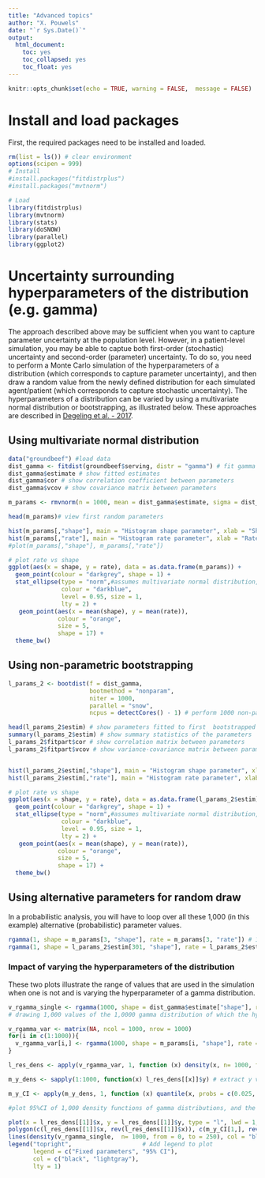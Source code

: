 ---
title: "Advanced topics"
author: "X. Pouwels"
date: "`r Sys.Date()`"
output:
  html_document:
    toc: yes
    toc_collapsed: yes
    toc_float: yes
---

```{r setup, include=FALSE}
knitr::opts_chunk$set(echo = TRUE, warning = FALSE,  message = FALSE)
```

# Install and load packages

First, the required packages need to be installed and loaded.

```{r install, echo = TRUE, warning = FALSE}
rm(list = ls()) # clear environment
options(scipen = 999)
# Install
#install.packages("fitdistrplus")
#install.packages("mvtnorm")

# Load
library(fitdistrplus)
library(mvtnorm)
library(stats)
library(doSNOW)
library(parallel)
library(ggplot2)
```

# Uncertainty surrounding hyperparameters of the distribution (e.g. gamma)
The approach described above may be sufficient when you want to capture parameter uncertainty at the population level. However, in a patient-level simulation, you may be able to captue both first-order (stochastic) uncertainty and second-order (parameter) uncertainty. To do so, you need to perform a Monte Carlo simulation of the hyperparameters of a distribution (which corresponds to capture parameter uncertainty), and then draw a random value from the newly defined distribution for each simulated agent/patient (which corresponds to capture stochastic uncertainty). The hyperparameters of a distribution can be varied by using a  multivariate normal distribution or bootstrapping, as illustrated below. These approaches are described in [Degeling et al. - 2017](https://bmcmedresmethodol.biomedcentral.com/articles/10.1186/s12874-017-0437-y).

## Using multivariate normal distribution
```{r, echo = TRUE}
data("groundbeef") #load data
dist_gamma <- fitdist(groundbeef$serving, distr = "gamma") # fit gamma distribution as in 'Distributions' example
dist_gamma$estimate # show fitted estimates
dist_gamma$cor # show correlation coefficient between parameters
dist_gamma$vcov # show covariance matrix between parameters

m_params <- rmvnorm(n = 1000, mean = dist_gamma$estimate, sigma = dist_gamma$vcov) # $estimate is the vector of mean value of the parameters, $vcov is the variance-covariance matrix of the parameters of the distribution

head(m_params)# view first random parameters

hist(m_params[,"shape"], main = "Histogram shape parameter", xlab = "Shape parameter value") # check distribution parameter
hist(m_params[,"rate"], main = "Histogram rate parameter", xlab = "Rate parameter value") # check distribution parameter
#plot(m_params[,"shape"], m_params[,"rate"])

# plot rate vs shape
ggplot(aes(x = shape, y = rate), data = as.data.frame(m_params)) +
  geom_point(colour = "darkgrey", shape = 1) +
  stat_ellipse(type = "norm",#assumes multivariate normal distribution, 95%CI
               colour = "darkblue",
               level = 0.95, size = 1,
               lty = 2) +
   geom_point(aes(x = mean(shape), y = mean(rate)), 
              colour = "orange",
              size = 5,
              shape = 17) + 
  theme_bw()
```

## Using non-parametric bootstrapping
```{r, echo = TRUE}
l_params_2 <- bootdist(f = dist_gamma, 
                       bootmethod = "nonparam",
                       niter = 1000, 
                       parallel = "snow",
                       ncpus = detectCores() - 1) # perform 1000 non-parametric boostrapping, using parallelisation (all cores except 1)

head(l_params_2$estim) # show parameters fitted to first  bootstrapped samples
summary(l_params_2$estim) # show summary statistics of the parameters
l_params_2$fitpart$cor # show correlation matrix between parameters
l_params_2$fitpart$vcov # show variance-covariance matrix between parameters


hist(l_params_2$estim[,"shape"], main = "Histogram shape parameter", xlab = "Shape parameter value") # check distribution parameter
hist(l_params_2$estim[,"rate"], main = "Histogram rate parameter", xlab = "Rate parameter value") # check distribution parameter

# plot rate vs shape
ggplot(aes(x = shape, y = rate), data = as.data.frame(l_params_2$estim)) +
  geom_point(colour = "darkgrey", shape = 1) +
  stat_ellipse(type = "norm",#assumes multivariate normal distribution, 95%CI
               colour = "darkblue",
               level = 0.95, size = 1,
               lty = 2) +
   geom_point(aes(x = mean(shape), y = mean(rate)), 
              colour = "orange",
              size = 5,
              shape = 17) + 
  theme_bw()
```

## Using alternative parameters for random draw
In a probabilistic analysis, you will have to loop over all these 1,000 (in this example) alternative (probabilistic) parameter values.
```{r, echo = TRUE}
rgamma(1, shape = m_params[3, "shape"], rate = m_params[3, "rate"]) # 1 random value, using the third alternative set of parameters
rgamma(1, shape = l_params_2$estim[301, "shape"], rate = l_params_2$estim[301, "rate"]) # 1 random value, using the 301th alternative set of parameters
```

### Impact of varying the hyperparameters of the distribution
These two plots illustrate the range of values that are used in the simulation when one is not and is varying the hyperparameter of a gamma distribution.

```{r, echo = TRUE}
v_rgamma_single <- rgamma(1000, shape = dist_gamma$estimate["shape"], rate = dist_gamma$estimate["rate"]) # drawing 1,000 values of the previously defined gamma distribution, hyperparameter uncertainty ignored
# drawing 1,000 values of the 1,0000 gamma distribution of which the hyperparameter are varied

v_rgamma_var <- matrix(NA, ncol = 1000, nrow = 1000)
for(i in c(1:1000)){
  v_rgamma_var[i,] <- rgamma(1000, shape = m_params[i, "shape"], rate = m_params[i, "rate"]) 
}

l_res_dens <- apply(v_rgamma_var, 1, function (x) density(x, n= 1000, from = 0, to = 250)) # determine density function of the 1,000 gamma distributions

m_y_dens <- sapply(1:1000, function(x) l_res_dens[[x]]$y) # extract y values of the 1,000 density functions

m_y_CI <- apply(m_y_dens, 1, function (x) quantile(x, probs = c(0.025, 0.975))) # extract 2.5% and 97.5% quantiles per x-values of the density functions

#plot 95%CI of 1,000 density functions of gamma distributions, and the density function of the single gamma distribution

plot(x = l_res_dens[[1]]$x, y = l_res_dens[[1]]$y, type = "l", lwd = 1, col = "white", main = "Density funtion", ylim = c(0,0.015), xlab = "Serving", ylab = "Density");
polygon(c(l_res_dens[[1]]$x, rev(l_res_dens[[1]]$x)), c(m_y_CI[1,], rev(m_y_CI[2,])), col = "lightgray", border = NA);
lines(density(v_rgamma_single,  n= 1000, from = 0, to = 250), col = "black")
legend("topright",                    # Add legend to plot
       legend = c("Fixed parameters", "95% CI"),
       col = c("black", "lightgray"),
       lty = 1)
```